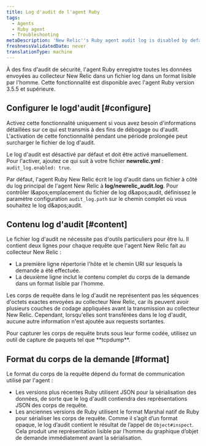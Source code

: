 ```yaml
---
title: Log d'audit de l'agent Ruby
tags:
  - Agents
  - Ruby agent
  - Troubleshooting
metaDescription: 'New Relic''s Ruby agent audit log is disabled by default. To enable it in your newrelic.yml file, add audit_log. enabled: true.'
freshnessValidatedDate: never
translationType: machine
---
```


À des fins d&apos;audit de sécurité, l&apos;agent Ruby enregistre toutes les données envoyées au collecteur New Relic dans un fichier log dans un format lisible par l&apos;homme. Cette fonctionnalité est disponible avec l&apos;agent Ruby version 3.5.5 et supérieure.

## Configurer le logd&apos;audit [#configure]

<Callout variant="caution">
  Activez cette fonctionnalité uniquement si vous avez besoin d&apos;informations détaillées sur ce qui est transmis à des fins de débogage ou d&apos;audit. L&apos;activation de cette fonctionnalité pendant une période prolongée peut surcharger le fichier de log d&apos;audit.
</Callout>

Le log d&apos;audit est désactivé par défaut et doit être activé manuellement. Pour l&apos;activer, ajoutez ce qui suit à votre fichier <DNT>**newrelic.yml**</DNT> : `audit_log.enabled: true`.

Par défaut, l&apos;agent Ruby New Relic écrit le log d&apos;audit dans un fichier à côté du log principal de l&apos;agent New Relic à <DNT>**log/newrelic\_audit.log**</DNT>. Pour contrôler l&amp;apos;emplacement du fichier de log d&amp;apos;audit, définissez le paramètre configuration `audit_log.path` sur le chemin complet où vous souhaitez le log d&amp;apos;audit.

## Contenu log d&apos;audit [#content]

Le fichier log d&apos;audit ne nécessite pas d&apos;outils particuliers pour être lu. Il contient deux lignes pour chaque requête que l&apos;agent New Relic fait au collecteur New Relic :

* La première ligne répertorie l&apos;hôte et le chemin URI sur lesquels la demande a été effectuée.
* La deuxième ligne inclut le contenu complet du corps de la demande dans un format lisible par l&apos;homme.

Les corps de requête dans le log d&apos;audit ne représentent pas les séquences d&apos;octets exactes envoyées au collecteur New Relic, car ils peuvent avoir plusieurs couches de codage appliquées avant la transmission au collecteur New Relic. Cependant, lorsqu&apos;elles sont transférées dans le log d&apos;audit, aucune autre information n&apos;est ajoutée aux requests sortantes.

<Callout variant="tip">
  Pour capturer les corps de requête bruts sous leur forme codée, utilisez un outil de capture de paquets tel que <DNT>**tcpdump**</DNT>.
</Callout>

## Format du corps de la demande [#format]

Le format du corps de la requête dépend du format de communication utilisé par l&apos;agent :

* Les versions plus récentes Ruby utilisent JSON pour la sérialisation des données, de sorte que le log d&apos;audit contiendra des représentations JSON des corps de requête.
* Les anciennes versions de Ruby utilisent le format Marshal natif de Ruby pour sérialiser les corps de requête. Comme il s’agit d’un format opaque, le log d’audit contient le résultat de l’appel de `Object#inspect`. Cela produit une représentation lisible par l’homme du graphique d’objet de demande immédiatement avant la sérialisation.